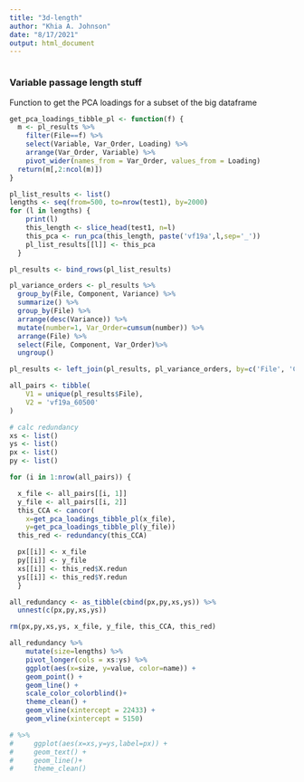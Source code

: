 ```yaml
---
title: "3d-length"
author: "Khia A. Johnson"
date: "8/17/2021"
output: html_document
---
```


```r

```


### Variable passage length stuff

Function to get the PCA loadings for a subset of the big dataframe
```r
get_pca_loadings_tibble_pl <- function(f) {
  m <- pl_results %>%
    filter(File==f) %>%
    select(Variable, Var_Order, Loading) %>%
    arrange(Var_Order, Variable) %>%
    pivot_wider(names_from = Var_Order, values_from = Loading)
  return(m[,2:ncol(m)]) 
}
```


```r
pl_list_results <- list()
lengths <- seq(from=500, to=nrow(test1), by=2000)
for (l in lengths) {
    print(l)
    this_length <- slice_head(test1, n=l)
    this_pca <- run_pca(this_length, paste('vf19a',l,sep='_'))
    pl_list_results[[l]] <- this_pca
  }

pl_results <- bind_rows(pl_list_results)

pl_variance_orders <- pl_results %>%
  group_by(File, Component, Variance) %>%
  summarize() %>%
  group_by(File) %>%
  arrange(desc(Variance)) %>%
  mutate(number=1, Var_Order=cumsum(number)) %>%
  arrange(File) %>%
  select(File, Component, Var_Order)%>%
  ungroup()

pl_results <- left_join(pl_results, pl_variance_orders, by=c('File', 'Component'))

all_pairs <- tibble(
    V1 = unique(pl_results$File),
    V2 = 'vf19a_60500'
)

# calc redundancy
xs <- list()
ys <- list()
px <- list()
py <- list()

for (i in 1:nrow(all_pairs)) {

  x_file <- all_pairs[[i, 1]]
  y_file <- all_pairs[[i, 2]]
  this_CCA <- cancor(
    x=get_pca_loadings_tibble_pl(x_file),
    y=get_pca_loadings_tibble_pl(y_file))
  this_red <- redundancy(this_CCA)

  px[[i]] <- x_file
  py[[i]] <- y_file
  xs[[i]] <- this_red$X.redun
  ys[[i]] <- this_red$Y.redun
  }

all_redundancy <- as_tibble(cbind(px,py,xs,ys)) %>% 
  unnest(c(px,py,xs,ys))

rm(px,py,xs,ys, x_file, y_file, this_CCA, this_red)
```


```r
all_redundancy %>%
    mutate(size=lengths) %>%
    pivot_longer(cols = xs:ys) %>%
    ggplot(aes(x=size, y=value, color=name)) +
    geom_point() +
    geom_line() +
    scale_color_colorblind()+
    theme_clean() +
    geom_vline(xintercept = 22433) +
    geom_vline(xintercept = 5150)

# %>%
#     ggplot(aes(x=xs,y=ys,label=px)) +
#     geom_text() +
#     geom_line()+
#     theme_clean()
```


